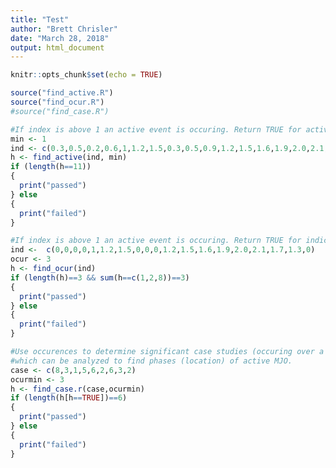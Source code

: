 ```yaml
---
title: "Test"
author: "Brett Chrisler"
date: "March 28, 2018"
output: html_document
---
```


```r
knitr::opts_chunk$set(echo = TRUE)
```

```r
source("find_active.R")
source("find_ocur.R")
#source("find_case.R")
```

```r
#If index is above 1 an active event is occuring. Return TRUE for active events.
min <- 1
ind <- c(0.3,0.5,0.2,0.6,1,1.2,1.5,0.3,0.5,0.9,1.2,1.5,1.6,1.9,2.0,2.1,1.7,1.3,0.6)
h <- find_active(ind, min)
if (length(h==11))
{
  print("passed")
} else
{
  print("failed")
}
```
```r
#If index is above 1 an active event is occuring. Return TRUE for indices and pass if the amount of occurences is sufficient
ind <-  c(0,0,0,0,1,1.2,1.5,0,0,0,1.2,1.5,1.6,1.9,2.0,2.1,1.7,1.3,0)
ocur <- 3
h <- find_ocur(ind)
if (length(h)==3 && sum(h==c(1,2,8))==3)
{
  print("passed")
} else
{
  print("failed")
}
```

```r
#Use occurences to determine significant case studies (occuring over a long time)
#which can be analyzed to find phases (location) of active MJO.
case <- c(8,3,1,5,6,2,6,3,2)
ocurmin <- 3
h <- find_case.r(case,ocurmin)
if (length(h[h==TRUE])==6) 
{
  print("passed")
} else
{
  print("failed")
}
```